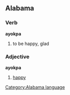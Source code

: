 ==Alabama==
===Verb===
'''ayokpa'''
#to be happy, glad

===Adjective===
'''ayokpa'''
#[[happy]]
[[Category:Alabama language]]
